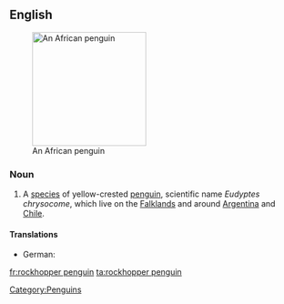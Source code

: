 ==English==
{{wikipedia}}
[[Image:Eudyptes chrysocome.jpg|200px|thumb|right|An African penguin]]

===Noun===
{{en-noun|sg=[[rockhopper]] [[penguin]]}}

# A [[species]] of yellow-crested [[penguin]], scientific name ''Eudyptes chrysocome'', which live on the [[Falklands]] and around [[Argentina]] and [[Chile]].

====Translations====
* German: {{t+|de|Felsenpinguin|m}}
[[Category:Penguins]]

[[fr:rockhopper penguin]]
[[ta:rockhopper penguin]]